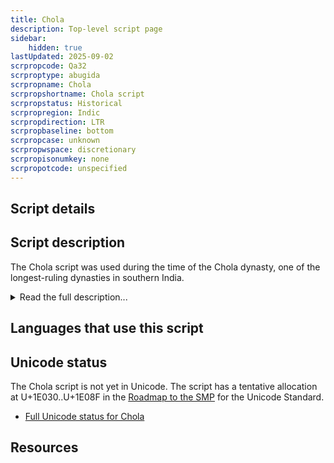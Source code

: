 ```yaml
---
title: Chola
description: Top-level script page
sidebar:
    hidden: true
lastUpdated: 2025-09-02
scrpropcode: Qa32
scrproptype: abugida
scrpropname: Chola
scrpropshortname: Chola script
scrpropstatus: Historical
scrpropregion: Indic
scrpropdirection: LTR
scrpropbaseline: bottom
scrpropcase: unknown
scrpropwspace: discretionary
scrpropisonumkey: none
scrpropotcode: unspecified
---
```



## Script details

<ScriptDetails />

## Script description

The Chola script was used during the time of the Chola dynasty, one of the longest-ruling dynasties in southern India.

<details>
<summary>Read the full description...</summary>The script was used between the 9th and the 12th centuries for writing the Tamil language.

_This script is not currently recognized by the [ISO 15924 standard](http://www.unicode.org/iso15924/), but is included in ScriptSource for research purposes. If you have any information on this script, please add the information to this site. Your contributions can be a great help in refining and expanding the ISO 15924 standard. The [Script Encoding Initiative](http://www.linguistics.berkeley.edu/sei/) is working to support the inclusion of this script in the standard, and contributions here will support their efforts._
</details>

## Languages that use this script

<WsList script='Qa32' wsMax='5' />

## Unicode status

The Chola script is not yet in Unicode. The script has a tentative allocation at U+1E030..U+1E08F in the [Roadmap to the SMP](http://www.unicode.org/roadmaps/smp/) for the Unicode Standard.

- [Full Unicode status for Chola](/scrlang/unicode/qa32-unicode)



## Resources

<ScriptResources detailSummary='seemore' />

